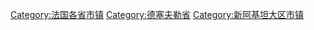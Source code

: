[[Category:法国各省市镇|Category:法国各省市镇]]
[[Category:德塞夫勒省|Category:德塞夫勒省]]
[[Category:新阿基坦大区市镇|Category:新阿基坦大区市镇]]